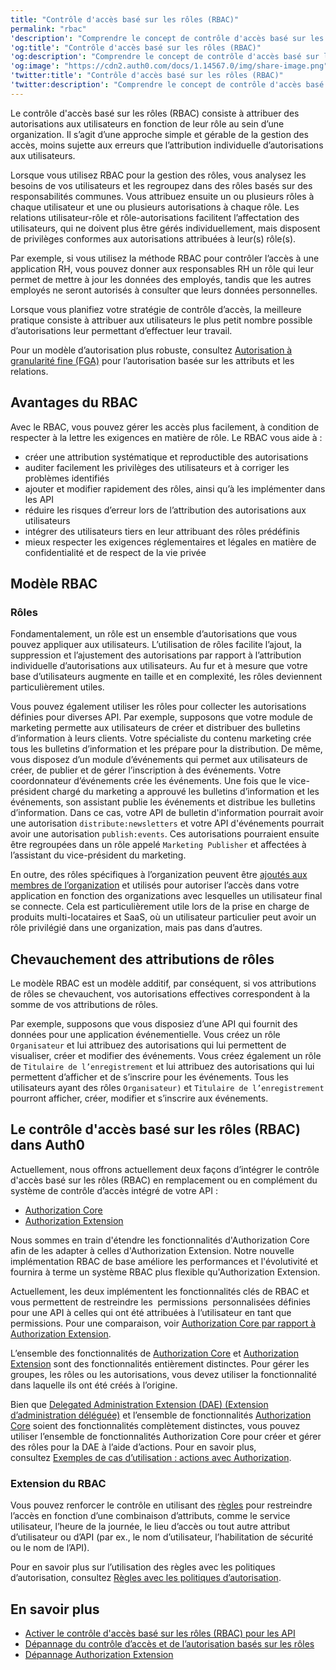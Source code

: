 ---
title: "Contrôle d'accès basé sur les rôles (RBAC)"
permalink: "rbac"
'description': "Comprendre le concept de contrôle d'accès basé sur les rôles (RBAC) et comment il s’applique à Auth0."
'og:title': "Contrôle d'accès basé sur les rôles (RBAC)"
'og:description': "Comprendre le concept de contrôle d'accès basé sur les rôles (RBAC) et comment il s’applique à Auth0."
'og:image': "https://cdn2.auth0.com/docs/1.14567.0/img/share-image.png"
'twitter:title': "Contrôle d'accès basé sur les rôles (RBAC)"
'twitter:description': "Comprendre le concept de contrôle d'accès basé sur les rôles (RBAC) et comment il s’applique à Auth0."
---

Le contrôle d'accès basé sur les rôles (RBAC) consiste à attribuer des autorisations aux utilisateurs en fonction de leur rôle au sein d’une organization. Il s’agit d’une approche simple et gérable de la gestion des accès, moins sujette aux erreurs que l’attribution individuelle d’autorisations aux utilisateurs.

Lorsque vous utilisez RBAC pour la gestion des rôles, vous analysez les besoins de vos utilisateurs et les regroupez dans des rôles basés sur des responsabilités communes. Vous attribuez ensuite un ou plusieurs rôles à chaque utilisateur et une ou plusieurs autorisations à chaque rôle. Les relations utilisateur-rôle et rôle-autorisations facilitent l’affectation des utilisateurs, qui ne doivent plus être gérés individuellement, mais disposent de privilèges conformes aux autorisations attribuées à leur(s) rôle(s).

Par exemple, si vous utilisez la méthode RBAC pour contrôler l’accès à une application RH, vous pouvez donner aux responsables RH un rôle qui leur permet de mettre à jour les données des employés, tandis que les autres employés ne seront autorisés à consulter que leurs données personnelles.

Lorsque vous planifiez votre stratégie de contrôle d’accès, la meilleure pratique consiste à attribuer aux utilisateurs le plus petit nombre possible d’autorisations leur permettant d’effectuer leur travail.

<Callout icon="file-lines" color="#0EA5E9" iconType="regular">

Pour un modèle d’autorisation plus robuste, consultez [Autorisation à granularité fine (FGA)](https://docs.fga.dev/authorization-concepts) pour l’autorisation basée sur les attributs et les relations.

</Callout>

## Avantages du RBAC

Avec le RBAC, vous pouvez gérer les accès plus facilement, à condition de respecter à la lettre les exigences en matière de rôle. Le RBAC vous aide à :

* créer une attribution systématique et reproductible des autorisations
* auditer facilement les privilèges des utilisateurs et à corriger les problèmes identifiés
* ajouter et modifier rapidement des rôles, ainsi qu’à les implémenter dans les API
* réduire les risques d’erreur lors de l’attribution des autorisations aux utilisateurs
* intégrer des utilisateurs tiers en leur attribuant des rôles prédéfinis
* mieux respecter les exigences réglementaires et légales en matière de confidentialité et de respect de la vie privée

## Modèle RBAC

### Rôles

Fondamentalement, un rôle est un ensemble d’autorisations que vous pouvez appliquer aux utilisateurs. L’utilisation de rôles facilite l’ajout, la suppression et l’ajustement des autorisations par rapport à l’attribution individuelle d’autorisations aux utilisateurs. Au fur et à mesure que votre base d’utilisateurs augmente en taille et en complexité, les rôles deviennent particulièrement utiles.

Vous pouvez également utiliser les rôles pour collecter les autorisations définies pour diverses API. Par exemple, supposons que votre module de marketing permette aux utilisateurs de créer et distribuer des bulletins d’information à leurs clients. Votre spécialiste du contenu marketing crée tous les bulletins d’information et les prépare pour la distribution. De même, vous disposez d’un module d’événements qui permet aux utilisateurs de créer, de publier et de gérer l’inscription à des événements. Votre coordonnateur d’événements crée les événements. Une fois que le vice-président chargé du marketing a approuvé les bulletins d’information et les événements, son assistant publie les événements et distribue les bulletins d’information. Dans ce cas, votre API de bulletin d'information pourrait avoir une autorisation `distribute:newsletters` et votre API d'événements pourrait avoir une autorisation `publish:events`. Ces autorisations pourraient ensuite être regroupées dans un rôle appelé `Marketing Publisher` et affectées à l’assistant du vice-président du marketing.

En outre, des rôles spécifiques à l’organization peuvent être [ajoutés aux membres de l’organization](/docs/fr-ca/manage-users/organizations/configure-organizations/add-member-roles) et utilisés pour autoriser l’accès dans votre application en fonction des organizations avec lesquelles un utilisateur final se connecte. Cela est particulièrement utile lors de la prise en charge de produits multi-locataires et SaaS, où un utilisateur particulier peut avoir un rôle privilégié dans une organization, mais pas dans d’autres.

## Chevauchement des attributions de rôles

Le modèle RBAC est un modèle additif, par conséquent, si vos attributions de rôles se chevauchent, vos autorisations effectives correspondent à la somme de vos attributions de rôles.

Par exemple, supposons que vous disposiez d’une API qui fournit des données pour une application événementielle. Vous créez un rôle `Organisateur` et lui attribuez des autorisations qui lui permettent de visualiser, créer et modifier des événements. Vous créez également un rôle de `Titulaire de l’enregistrement` et lui attribuez des autorisations qui lui permettent d’afficher et de s’inscrire pour les événements. Tous les utilisateurs ayant des rôles `Organisateur)` et `Titulaire de l’enregistrement` pourront afficher, créer, modifier et s’inscrire aux événements.

## Le contrôle d'accès basé sur les rôles (RBAC) dans Auth0

Actuellement, nous offrons actuellement deux façons d’intégrer le contrôle d'accès basé sur les rôles (RBAC) en remplacement ou en complément du système de contrôle d’accès intégré de votre API :

* [Authorization Core](/docs/fr-ca/manage-users/access-control/configure-core-rbac)
* [Authorization Extension](/docs/fr-ca/customize/extensions/authorization-extension)

Nous sommes en train d'étendre les fonctionnalités d'Authorization Core afin de les adapter à celles d'Authorization Extension. Notre nouvelle implémentation RBAC de base améliore les performances et l'évolutivité et fournira à terme un système RBAC plus flexible qu'Authorization Extension.

Actuellement, les deux implémentent les fonctionnalités clés de RBAC et vous permettent de restreindre les  permissions  personnalisées définies pour une API à celles qui ont été attribuées à l’utilisateur en tant que permissions. Pour une comparaison, voir [Authorization Core par rapport à Authorization Extension](/docs/fr-ca/manage-users/access-control/authorization-core-vs-authorization-extension).

<Callout icon="file-lines" color="#0EA5E9" iconType="regular">

L’ensemble des fonctionnalités de [Authorization Core](/docs/fr-ca/manage-users/access-control/rbac) et [Authorization Extension](/docs/fr-ca/customize/extensions/authorization-extension) sont des fonctionnalités entièrement distinctes. Pour gérer les groupes, les rôles ou les autorisations, vous devez utiliser la fonctionnalité dans laquelle ils ont été créés à l’origine.

</Callout>

<Callout icon="file-lines" color="#0EA5E9" iconType="regular">

Bien que [Delegated Administration Extension (DAE) (Extension d’administration déléguée)](/docs/fr-ca/customize/extensions/delegated-administration-extension) et l’ensemble de fonctionnalités [Authorization Core](/docs/fr-ca/manage-users/access-control/rbac) soient des fonctionnalités complètement distinctes, vous pouvez utiliser l’ensemble de fonctionnalités Authorization Core pour créer et gérer des rôles pour la DAE à l’aide d’actions. Pour en savoir plus, consultez [Exemples de cas d’utilisation : actions avec Authorization](/docs/fr-ca/manage-users/access-control/sample-use-cases-actions-with-authorization).

</Callout>

### Extension du RBAC

Vous pouvez renforcer le contrôle en utilisant des [règles](/docs/fr-ca/customize/rules) pour restreindre l’accès en fonction d’une combinaison d’attributs, comme le service utilisateur, l’heure de la journée, le lieu d’accès ou tout autre attribut d’utilisateur ou d’API (par ex., le nom d’utilisateur, l’habilitation de sécurité ou le nom de l’API).

Pour en savoir plus sur l’utilisation des règles avec les politiques d’autorisation, consultez [Règles avec les politiques d’autorisation](/docs/fr-ca/manage-users/access-control/rules-for-authorization-policies).

## En savoir plus

* [Activer le contrôle d'accès basé sur les rôles (RBAC) pour les API](/docs/fr-ca/get-started/apis/enable-role-based-access-control-for-apis)
* [Dépannage du contrôle d’accès et de l’autorisation basés sur les rôles](/docs/fr-ca/troubleshoot/authentication-issues/troubleshoot-rbac-authorization)
* [Dépannage Authorization Extension](/docs/fr-ca/troubleshoot/authentication-issues/troubleshoot-authorization-extension)